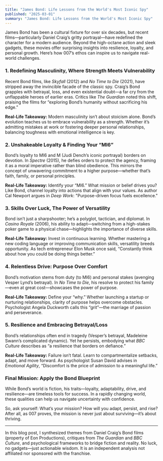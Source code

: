 ```yaml
---
title: "James Bond: Life Lessons from the World's Most Iconic Spy"
published: "2025-03-01"
summary: "James Bond: Life Lessons from the World's Most Iconic Spy"
---
```


James Bond has been a cultural fixture for over six decades, but recent films—particularly Daniel Craig’s gritty portrayal—have redefined the character for a modern audience. Beyond the high-octane action and sleek gadgets, these movies offer surprising insights into resilience, loyalty, and personal growth. Here’s how 007’s ethos can inspire us to navigate real-world challenges.

### **1. Redefining Masculinity, Where Strength Meets Vulnerability**

Recent Bond films, like _Skyfall_ (2012) and _No Time to Die_ (2021), have stripped away the invincible facade of the classic spy. Craig’s Bond grapples with betrayal, loss, and even existential doubt—a far cry from the unflappable heroes of earlier eras. Critics like _The Guardian_ noted this shift, praising the films for “exploring Bond’s humanity without sacrificing his edge.”

**Real-Life Takeaway:** Modern masculinity isn’t about stoicism alone. Bond’s evolution teaches us to embrace vulnerability as a strength. Whether it’s admitting mistakes at work or fostering deeper personal relationships, balancing toughness with emotional intelligence is key.

### **2. Unshakeable Loyalty & Finding Your “MI6”**

Bond’s loyalty to MI6 and M (Judi Dench’s iconic portrayal) borders on devotion. In _Spectre_ (2015), he defies orders to protect the agency, framing it as a moral imperative rather than blind obedience. This mirrors the concept of unwavering commitment to a higher purpose—whether that’s faith, family, or personal principles.

**Real-Life Takeaway:** Identify your “MI6.” What mission or belief drives you? Like Bond, channel loyalty into actions that align with your values. As author Cal Newport argues in _Deep Work_: "Purpose-driven focus fuels excellence."

### **3. Skills Over Luck, The Power of Versatility**

Bond isn’t just a sharpshooter; he’s a polyglot, tactician, and diplomat. In _Casino Royale_ (2006), his ability to adapt—switching from a high-stakes poker game to a physical chase—highlights the importance of diverse skills.

**Real-Life Takeaway:** Invest in continuous learning. Whether mastering a new coding language or improving communication skills, versatility breeds opportunity. As tech entrepreneur Elon Musk once said, “Constantly think about how you could be doing things better.”

### **4. Relentless Drive: Purpose Over Comfort**

Bond’s motivation stems from duty (to MI6) and personal stakes (avenging Vesper Lynd’s betrayal). In _No Time to Die_, his resolve to protect his family—even at great cost—showcases the power of purpose.

**Real-Life Takeaway:** Define your “why.” Whether launching a startup or nurturing relationships, clarity of purpose helps overcome obstacles. Psychologist Angela Duckworth calls this “grit”—the marriage of passion and perseverance.

### **5. Resilience and Embracing Betrayal/Loss**

Bond’s relationships often end in tragedy (Vesper’s betrayal, Madeleine Swann’s complicated dynamic). Yet he persists, embodying what _BBC Culture_ describes as “a resilience that borders on defiance.”

**Real-Life Takeaway:** Failure isn’t fatal. Learn to compartmentalize setbacks, adapt, and move forward. As psychologist Susan David advises in _Emotional Agility_, “Discomfort is the price of admission to a meaningful life.”

### **Final Mission: Apply the Bond Blueprint**

While Bond’s world is fiction, his traits—loyalty, adaptability, drive, and resilience—are timeless tools for success. In a rapidly changing world, these qualities can help us navigate uncertainty with confidence.

So, ask yourself: What’s your mission? How will you adapt, persist, and rise? After all, as 007 proves, the mission is never just about surviving—it’s about thriving.

---

In this blog post, I synthesized themes from Daniel Craig’s Bond films (property of Eon Productions), critiques from _The Guardian_ and _BBC Culture_, and psychological frameworks to bridge fiction and reality. No luck, no gadgets—just actionable wisdom. It is an independent analysis not affiliated nor sponsored with the franchise.
